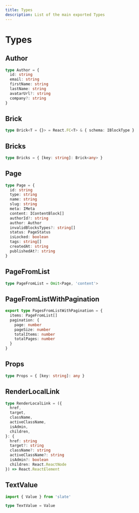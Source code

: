 ```yaml
---
title: Types
description: List of the main exported Types
---
```


# Types

## Author

```ts
type Author = {
  id: string
  email: string
  firstName: string
  lastName: string
  avatarUrl?: string
  company?: string
}
```

## Brick

```ts
type Brick<T = {}> = React.FC<T> & { schema: IBlockType }
```

## Bricks

```ts
type Bricks = { [key: string]: Brick<any> }
```

## Page

```ts
type Page = {
  id: string
  type: string
  name: string
  slug: string
  meta: IMeta
  content: IContentBlock[]
  authorId?: string
  author: Author
  invalidBlocksTypes?: string[]
  status: PageStatus
  isLocked: boolean
  tags: string[]
  createdAt: string
  publishedAt?: string
}
```

## PageFromList

```ts
type PageFromList = Omit<Page, 'content'>
```

## PageFromListWithPagination

```ts
export type PagesFromListWithPagination = {
  items: PageFromList[]
  pagination: {
    page: number
    pageSize: number
    totalItems: number
    totalPages: number
  }
}
```

## Props

```ts
type Props = { [key: string]: any }
```

## RenderLocalLink

```ts
type RenderLocalLink = ({
  href,
  target,
  className,
  activeClassName,
  isAdmin,
  children,
}: {
  href: string
  target?: string
  className?: string
  activeClassName?: string
  isAdmin?: boolean
  children: React.ReactNode
}) => React.ReactElement
```

## TextValue

```ts
import { Value } from 'slate'

type TextValue = Value
```
